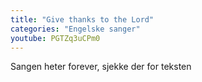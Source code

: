 ```yaml
---
title: "Give thanks to the Lord"
categories: "Engelske sanger"
youtube: PGTZq3uCPm0
---
```


Sangen heter forever, sjekke der for teksten